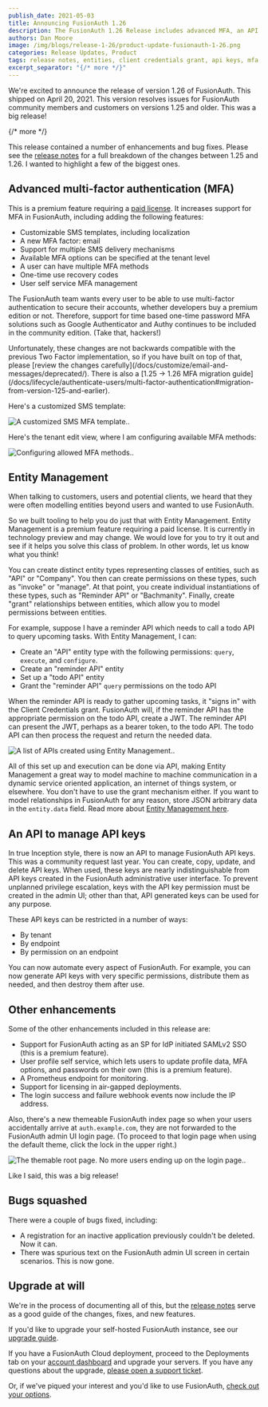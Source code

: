 ```yaml
---
publish_date: 2021-05-03 
title: Announcing FusionAuth 1.26
description: The FusionAuth 1.26 Release includes advanced MFA, an API to manage API keys, entity management preview release and more.
authors: Dan Moore
image: /img/blogs/release-1-26/product-update-fusionauth-1-26.png
categories: Release Updates, Product
tags: release notes, entities, client credentials grant, api keys, mfa, multifactor authentication
excerpt_separator: "{/* more */}"
---
```


We're excited to announce the release of version 1.26 of FusionAuth. This shipped on April 20, 2021. This version resolves issues for FusionAuth community members and customers on versions 1.25 and older. This was a big release!

{/* more */}

This release contained a number of enhancements and bug fixes. Please see the [release notes](/docs/release-notes/#version-1-26-0) for a full breakdown of the changes between 1.25 and 1.26. I wanted to highlight a few of the biggest ones.

## Advanced multi-factor authentication (MFA)

This is a premium feature requiring a [paid license](/pricing). It increases support for MFA in FusionAuth, including adding the following features:

* Customizable SMS templates, including localization
* A new MFA factor: email 
* Support for multiple SMS delivery mechanisms
* Available MFA options can be specified at the tenant level
* A user can have multiple MFA methods
* One-time use recovery codes
* User self service MFA management

The FusionAuth team wants every user to be able to use multi-factor authentication to secure their accounts, whether developers buy a premium edition or not. Therefore, support for time based one-time password MFA solutions such as Google Authenticator and Authy continues to be included in the community edition. (Take that, hackers!)

<Aside nodark="true" type="caution">
Unfortunately, these changes are not backwards compatible with the previous Two Factor implementation, so if you have built on top of that, please [review the changes carefully](/docs/customize/email-and-messages/deprecated/). There is also a [1.25 -> 1.26 MFA migration guide](/docs/lifecycle/authenticate-users/multi-factor-authentication#migration-from-version-125-and-earlier).
</Aside>

Here's a customized SMS template:

![A customized SMS MFA template..](/img/blogs/release-1-26/custom-sms-template.png)

Here's the tenant edit view, where I am configuring available MFA methods:

![Configuring allowed MFA methods..](/img/blogs/release-1-26/setting-mfa-options.png)

## Entity Management

When talking to customers, users and potential clients, we heard that they were often modelling entities beyond users and wanted to use FusionAuth. 

So we built tooling to help you do just that with Entity Management. Entity Management is a premium feature requiring a paid license. It is currently in technology preview and may change. We would love for you to try it out and see if it helps you solve this class of problem. In other words, let us know what you think!

You can create distinct entity types representing classes of entities, such as "API" or "Company". You then can create permissions on these types, such as "invoke" or "manage". At that point, you create individual instantiations of these types, such as "Reminder API" or "Bachmanity". Finally, create "grant" relationships between entities, which allow you to model permissions between entities.

For example, suppose I have a reminder API which needs to call a todo API to query upcoming tasks. With Entity Management, I can:

* Create an "API" entity type with the following permissions: `query`, `execute`, and `configure`.
* Create an "reminder API" entity
* Set up a "todo API" entity
* Grant the "reminder API" `query` permissions on the todo API

When the reminder API is ready to gather upcoming tasks, it "signs in" with the Client Credentials grant. FusionAuth will, if the reminder API has the appropriate permission on the todo API, create a JWT. The reminder API can present the JWT, perhaps as a bearer token, to the todo API. The todo API can then process the request and return the needed data.

![A list of APIs created using Entity Management..](/img/blogs/release-1-26/list-of-entities.png)

All of this set up and execution can be done via API, making Entity Management a great way to model machine to machine communication in a dynamic service oriented application, an internet of things system, or elsewhere. You don't have to use the grant mechanism either. If you want to model relationships in FusionAuth for any reason, store JSON arbitrary data in the `entity.data` field. Read more about [Entity Management here](/docs/get-started/core-concepts/entity-management).

## An API to manage API keys

In true Inception style, there is now an API to manage FusionAuth API keys. This was a community request last year. You can create, copy, update, and delete API keys. When used, these keys are nearly indistinguishable from API keys created in the FusionAuth administrative user interface. To prevent unplanned privilege escalation, keys with the API key permission must be created in the admin UI; other than that, API generated keys can be used for any purpose.

These API keys can be restricted in a number of ways:

* By tenant
* By endpoint
* By permission on an endpoint

You can now automate every aspect of FusionAuth. For example, you can now generate API keys with very specific permissions, distribute them as needed, and then destroy them after use.

## Other enhancements

Some of the other enhancements included in this release are:

* Support for FusionAuth acting as an SP for IdP initiated SAMLv2 SSO (this is a premium feature).
* User profile self service, which lets users to update profile data, MFA options, and passwords on their own (this is a premium feature).
* A Prometheus endpoint for monitoring.
* Support for licensing in air-gapped deployments.
* The login success and failure webhook events now include the IP address.

Also, there's a new themeable FusionAuth index page so when your users accidentally arrive at `auth.example.com`, they are not forwarded to the FusionAuth admin UI login page. (To proceed to that login page when using the default theme, click the lock in the upper right.)

![The themable root page. No more users ending up on the login page..](/img/blogs/release-1-26/themable-index-page.png)

Like I said, this was a big release!

## Bugs squashed

There were a couple of bugs fixed, including:

* A registration for an inactive application previously couldn't be deleted. Now it can.
* There was spurious text on the FusionAuth admin UI screen in certain scenarios. This is now gone.

## Upgrade at will

We're in the process of documenting all of this, but the [release notes](/docs/release-notes/#version-1-26-0) serve as a good guide of the changes, fixes, and new features.

If you'd like to upgrade your self-hosted FusionAuth instance, see our [upgrade guide](/docs/operate/deploy/upgrade). 

If you have a FusionAuth Cloud deployment, proceed to the <Breadcrumb>Deployments</Breadcrumb> tab on your <a href="https://account.fusionauth.io/account/deployment/" target="_blank">account dashboard</a> and upgrade your servers. If you have any questions about the upgrade, <a href="https://account.fusionauth.io/account/support/" target="_blank">please open a support ticket</a>.

Or, if we've piqued your interest and you'd like to use FusionAuth, [check out your options](/pricing).
